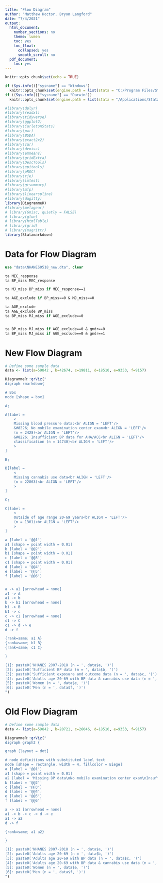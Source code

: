 ```yaml
---
title: "Flow Diagram"
author: "Matthew Hoctor, Bryon Langford"
date: "7/4/2021"
output:
  html_document:
    number_sections: no
    theme: lumen
    toc: yes
    toc_float:
      collapsed: yes
      smooth_scroll: no
  pdf_document:
    toc: yes
---
```


```r
knitr::opts_chunk$set(echo = TRUE)

if (Sys.info()["sysname"] == "Windows") 
  knitr::opts_chunk$set(engine.path = list(stata = "C:/Program Files/Stata17/StataBE-64")) 
if ((Sys.info()["sysname"] == "Darwin"))
  knitr::opts_chunk$set(engine.path = list(stata = "/Applications/Stata/StataIC"))
```

```r
#library(dplyr)
#library(readxl)
#library(tidyverse)
#library(ggplot2)
#library(CarletonStats)
#library(pwr)
#library(BSDA)
#library(exact2x2)
#library(car)
#library(dvmisc)
#library(emmeans)
#library(gridExtra)
#library(DescTools)
#library(epitools)
#library(pROC)
#library(rje)
#library(lmtest)
#library(gtsummary)
#library(mfp)
#library(linearspline)
#library(dagitty)
library(DiagrammeR)
#library(metagear)
# library(Gmisc, quietly = FALSE)
# library(glue)
# library(htmlTable)
# library(grid)
# library(magrittr)
library(Statamarkdown)
```

# Data for Flow Diagram

```stata
use "data\NHANES0518_new.dta", clear

ta MEC_response
ta BP_miss MEC_response

ta MJ_miss BP_miss if MEC_response==1

ta AGE_exclude if BP_miss==0 & MJ_miss==0

ta AGE_exclude
ta AGE_exclude BP_miss
ta BP_miss MJ_miss if AGE_exclude==0


ta BP_miss MJ_miss if AGE_exclude==0 & gndr==0
ta BP_miss MJ_miss if AGE_exclude==0 & gndr==1
```


# New Flow Diagram

```r
# Define some sample data
data <- list(a=59842 , b=42674, c=19811, d=18510, e=9353, f=9157)

DiagrammeR::grViz("
digraph rmarkdown{

# Box
node [shape = box]

A;

A[label = 
    <
    Missing blood pressure data:<br ALIGN = 'LEFT'/> 
    &#8226; No mobile examination center exam<br ALIGN = 'LEFT'/> 
    (n = 2428)<br ALIGN = 'LEFT'/> 
    &#8226; Insufficient BP data for AHA/ACC<br ALIGN = 'LEFT'/>
    classification (n = 14740)<br ALIGN = 'LEFT'/>
    >
]

B;

B[label = 
    <
    Missing cannabis use data<br ALIGN = 'LEFT'/> 
    (n = 22863)<br ALIGN = 'LEFT'/>
    >
]

C;

C[label = 
    <
    Outside of age range 20-69 years<br ALIGN = 'LEFT'/> 
    (n = 1301)<br ALIGN = 'LEFT'/>
    >
]

a [label = '@@1']
a1 [shape = point width = 0.01]
b [label = '@@2']
b1 [shape = point width = 0.01]
c [label = '@@3']
c1 [shape = point width = 0.01]
d [label = '@@4']
e [label = '@@5']
f [label = '@@6']


a -> a1 [arrowhead = none]
a1 -> A
a1 -> b 
b -> b1 [arrowhead = none]
b1 -> B
b1 -> c
c -> c1 [arrowhead = none]
c1 -> C
c1 -> d -> e
d -> f

{rank=same; a1 A}
{rank=same; b1 B}
{rank=same; c1 C}

}

[1]: paste0('NHANES 2007-2018 (n = ', data$a, ')')
[2]: paste0('Sufficient BP data (n = ', data$b, ')')
[3]: paste0('Sufficient exposure and outcome data (n = ', data$c, ')')
[4]: paste0('Adults age 20-69 with BP data & cannabis use data (n = ', data$d, ')')
[5]: paste0('Women (n = ', data$e, ')')
[6]: paste0('Men (n = ', data$f, ')')
")
```

# Old Flow Diagram

```r
# Define some sample data
data <- list(a=59842 , b=28721, c=26046, d=18510, e=9353, f=9157)

DiagrammeR::grViz("
digraph graph2 {

graph [layout = dot]

# node definitions with substituted label text
node [shape = rectangle, width = 4, fillcolor = Biege]
a [label = '@@1']
a1 [shape = point width = 0.01]
a2 [label = 'Missing BP data\nNo mobile examination center exam\nInsufficient BP data for AHA/ACC clasification' align = right]
b [label = '@@2']
c [label = '@@3']
d [label = '@@4']
e [label = '@@5']
f [label = '@@6']

a -> a1 [arrowhead = none]
a1 -> b -> c -> d -> e
a1 -> a2
d -> f

{rank=same; a1 a2}

}

[1]: paste0('NHANES 2007-2018 (n = ', data$a, ')')
[2]: paste0('Adults age 20-69 (n = ', data$b, ')')
[3]: paste0('Adults age 20-69 with BP data (n = ', data$c, ')')
[4]: paste0('Adults age 20-69 with BP data & cannabis use data (n = ', data$d, ')')
[5]: paste0('Women (n = ', data$e, ')')
[6]: paste0('Men (n = ', data$f, ')')
")
```

